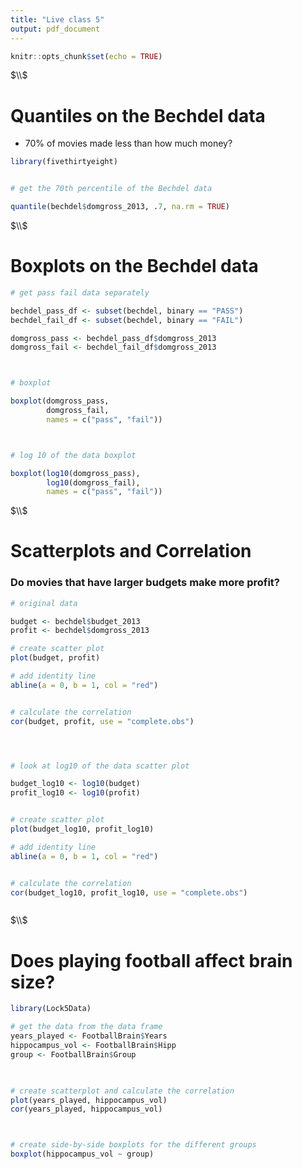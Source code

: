 ---
title: "Live class 5"
output: pdf_document
---

```{r setup, include=FALSE}
knitr::opts_chunk$set(echo = TRUE)
```


$\\$






# Quantiles on the Bechdel data

- 70% of movies made less than how much money? 

```{r}

library(fivethirtyeight)


# get the 70th percentile of the Bechdel data

quantile(bechdel$domgross_2013, .7, na.rm = TRUE)


```




$\\$





# Boxplots on the Bechdel data


```{r}



# get pass fail data separately

bechdel_pass_df <- subset(bechdel, binary == "PASS")
bechdel_fail_df <- subset(bechdel, binary == "FAIL")

domgross_pass <- bechdel_pass_df$domgross_2013 
domgross_fail <- bechdel_fail_df$domgross_2013 



# boxplot

boxplot(domgross_pass, 
        domgross_fail, 
        names = c("pass", "fail"))



# log 10 of the data boxplot

boxplot(log10(domgross_pass), 
        log10(domgross_fail), 
        names = c("pass", "fail"))


```





$\\$






# Scatterplots and Correlation



### Do movies that have larger budgets make more profit? 

```{r}


# original data

budget <- bechdel$budget_2013
profit <- bechdel$domgross_2013

# create scatter plot
plot(budget, profit)

# add identity line
abline(a = 0, b = 1, col = "red")


# calculate the correlation
cor(budget, profit, use = "complete.obs")




# look at log10 of the data scatter plot

budget_log10 <- log10(budget)
profit_log10 <- log10(profit)


# create scatter plot
plot(budget_log10, profit_log10)

# add identity line
abline(a = 0, b = 1, col = "red")


# calculate the correlation
cor(budget_log10, profit_log10, use = "complete.obs")



```



$\\$





# Does playing football affect brain size? 



```{r}

library(Lock5Data)

# get the data from the data frame
years_played <- FootballBrain$Years
hippocampus_vol <- FootballBrain$Hipp
group <- FootballBrain$Group
  


# create scatterplot and calculate the correlation
plot(years_played, hippocampus_vol)
cor(years_played, hippocampus_vol)



# create side-by-side boxplots for the different groups
boxplot(hippocampus_vol ~ group)



```








